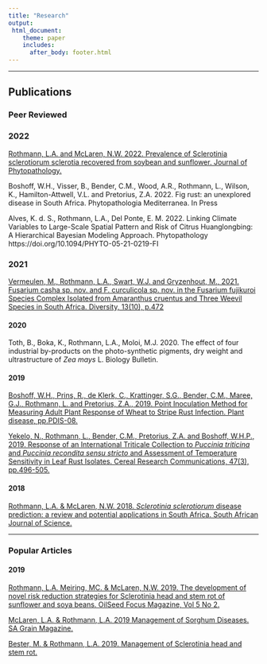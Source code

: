 ---
title: "Research"
output: 
 html_document:
    theme: paper
    includes:
      after_body: footer.html
---
----

## Publications 

### Peer Reviewed

### 2022

[Rothmann, L.A. and McLaren, N.W. 2022. Prevalence of Sclerotinia sclerotiorum sclerotia recovered
from soybean and sunflower. Journal of Phytopathology.](DOI: 10.1111/jph.13124)

Boshoff, W.H., Visser, B., Bender, C.M., Wood, A.R., Rothmann, L., Wilson, K., Hamilton-Attwell, V.L.
and Pretorius, Z.A. 2022. Fig rust: an unexplored disease in South Africa. Phytopathologia Mediterranea. In
Press

Alves, K. d. S., Rothmann, L.A., Del Ponte, E. M. 2022. Linking Climate Variables to Large-Scale
Spatial Pattern and Risk of Citrus Huanglongbing: A Hierarchical Bayesian Modeling Approach.
Phytopathology https://doi.org/10.1094/PHYTO-05-21-0219-FI


### 2021
[Vermeulen, M., Rothmann, L.A., Swart, W.J. and Gryzenhout, M., 2021. Fusarium casha sp. nov. and
F. curculicola sp. nov. in the Fusarium fujikuroi Species Complex Isolated from Amaranthus cruentus and Three Weevil Species in South Africa. Diversity, 13(10), p.472](https://www.mdpi.com/1424-2818/13/10/472) 


#### 2020	
Toth, B., Boka, K., Rothmann, L.A., Moloi, M.J. 2020. The effect of four industrial by-products on the photo-synthetic pigments, dry weight and ultrastructure of _Zea mays_ L. Biology Bulletin.   

#### 2019	
[Boshoff, W.H., Prins, R., de Klerk, C., Krattinger, S.G., Bender, C.M., Maree, G.J., Rothmann, L. and Pretorius, Z.A., 2019. Point Inoculation Method for Measuring Adult Plant Response of Wheat to Stripe Rust Infection. Plant disease, pp.PDIS-08.](https://doi.org/10.1094/PDIS-08-18-1312-RE ) 

[Yekelo, N., Rothmann, L., Bender, C.M., Pretorius, Z.A. and Boshoff, W.H.P., 2019. Response of an International Triticale Collection to _Puccinia triticina_ and _Puccinia recondita sensu stricto_ and Assessment of Temperature Sensitivity in Leaf Rust Isolates. Cereal Research Communications, 47(3), pp.496-505. ](https://link.springer.com/content/pdf/10.1556/0806.47.2019.23.pdf) 

#### 2018
[Rothmann, L.A. & McLaren, N.W. 2018. _Sclerotinia sclerotiorum_ disease prediction: a review and potential applications in South Africa. South African Journal of Science.](http://dx.doi.org/10.17159/sajs.2018/20170155)  

-----

### Popular Articles 

#### 2019 

[Rothmann, L.A. Meiring, MC. & McLaren, N.W. 2019. The development of novel risk reduction strategies for Sclerotinia head and stem rot of sunflower and soya beans. OilSeed Focus Magazine, Vol 5 No 2.](http://sclerotinia.co.za/article/development-of-novel-risk-reduction-strategies-sclerotinia-head-and-stem-rot)

[McLaren, L.A. & Rothmann, L.A. 2019 Management of Sorghum Diseases. SA Grain Magazine.](https://www.grainsa.co.za/management-of-sorghum-diseases)

[Bester, M. & Rothmann, L.A. 2019. Management of Sclerotinia head and stem rot.](https://www.grainsa.co.za/management-of-sclerotinia-head-and-stem-rot)

